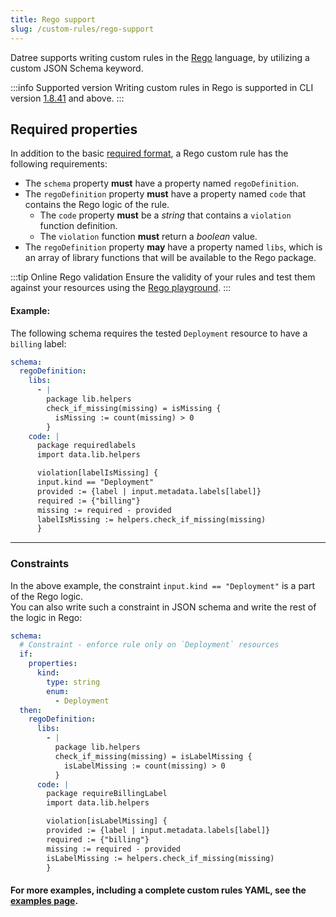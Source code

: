 ```yaml
---
title: Rego support
slug: /custom-rules/rego-support
---
```


Datree supports writing custom rules in the [Rego](https://www.openpolicyagent.org/docs/latest/policy-language/#what-is-rego) language, by utilizing a custom JSON Schema keyword.

:::info Supported version
Writing custom rules in Rego is supported in CLI version [1.8.41](https://github.com/datreeio/datree/releases/tag/1.8.41) and above.
:::

## Required properties

In addition to the basic [required format](/custom-rules/custom-rules-overview#rule-format), a Rego custom rule has the following requirements:

- The `schema` property **must** have a property named `regoDefinition`.
- The `regoDefinition` property **must** have a property named `code` that contains the Rego logic of the rule.
  - The `code` property **must** be a _string_ that contains a `violation` function definition.
  - The `violation` function **must** return a _boolean_ value.
- The `regoDefinition` property **may** have a property named `libs`, which is an array of library functions that will be available to the Rego package.

:::tip Online Rego validation
Ensure the validity of your rules and test them against your resources using the [Rego playground](https://play.openpolicyagent.org/).
:::

#### Example:

The following schema requires the tested `Deployment` resource to have a `billing` label:

```yaml
schema:
  regoDefinition:
    libs:
      - |
        package lib.helpers
        check_if_missing(missing) = isMissing {
          isMissing := count(missing) > 0
        }
    code: |
      package requiredlabels
      import data.lib.helpers

      violation[labelIsMissing] {
      input.kind == "Deployment"
      provided := {label | input.metadata.labels[label]}
      required := {"billing"}
      missing := required - provided
      labelIsMissing := helpers.check_if_missing(missing)
      }
```

---

### Constraints

In the above example, the constraint `input.kind == "Deployment"` is a part of the Rego logic.  
You can also write such a constraint in JSON schema and write the rest of the logic in Rego:

```yaml
schema:
  # Constraint - enforce rule only on `Deployment` resources
  if:
    properties:
      kind:
        type: string
        enum:
          - Deployment
  then:
    regoDefinition:
      libs:
        - |
          package lib.helpers
          check_if_missing(missing) = isLabelMissing {
            isLabelMissing := count(missing) > 0
          }
      code: |
        package requireBillingLabel
        import data.lib.helpers

        violation[isLabelMissing] {
        provided := {label | input.metadata.labels[label]}
        required := {"billing"}
        missing := required - provided
        isLabelMissing := helpers.check_if_missing(missing)
        }
```

#### For more examples, including a complete custom rules YAML, see the [examples page](/custom-rules/examples).
